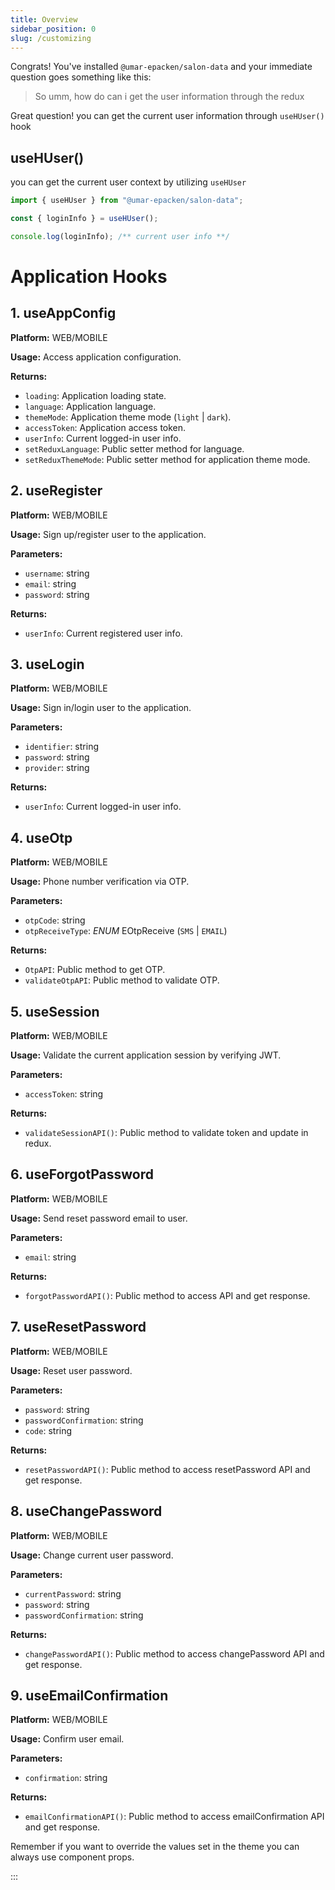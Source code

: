 ```yaml
---
title: Overview
sidebar_position: 0
slug: /customizing
---
```


Congrats! You've installed `@umar-epacken/salon-data` and your immediate question
goes something like this:

> So umm, how do can i get the user information through the redux

Great question! you can get the current user information through `useHUser()` hook

## useHUser()

you can get the current user context by utilizing `useHUser`

```jsx
import { useHUser } from "@umar-epacken/salon-data";

const { loginInfo } = useHUser();

console.log(loginInfo); /** current user info **/
```

# Application Hooks

## 1. useAppConfig

**Platform:** WEB/MOBILE

**Usage:** Access application configuration.

**Returns:**

- `loading`: Application loading state.
- `language`: Application language.
- `themeMode`: Application theme mode (`light` | `dark`).
- `accessToken`: Application access token.
- `userInfo`: Current logged-in user info.
- `setReduxLanguage`: Public setter method for language.
- `setReduxThemeMode`: Public setter method for application theme mode.

## 2. useRegister

**Platform:** WEB/MOBILE

**Usage:** Sign up/register user to the application.

**Parameters:**

- `username`: string
- `email`: string
- `password`: string

**Returns:**

- `userInfo`: Current registered user info.

## 3. useLogin

**Platform:** WEB/MOBILE

**Usage:** Sign in/login user to the application.

**Parameters:**

- `identifier`: string
- `password`: string
- `provider`: string

**Returns:**

- `userInfo`: Current logged-in user info.

## 4. useOtp

**Platform:** WEB/MOBILE

**Usage:** Phone number verification via OTP.

**Parameters:**

- `otpCode`: string
- `otpReceiveType`: _ENUM_ EOtpReceive (`SMS` | `EMAIL`)

**Returns:**

- `OtpAPI`: Public method to get OTP.
- `validateOtpAPI`: Public method to validate OTP.

## 5. useSession

**Platform:** WEB/MOBILE

**Usage:** Validate the current application session by verifying JWT.

**Parameters:**

- `accessToken`: string

**Returns:**

- `validateSessionAPI()`: Public method to validate token and update in redux.

## 6. useForgotPassword

**Platform:** WEB/MOBILE

**Usage:** Send reset password email to user.

**Parameters:**

- `email`: string

**Returns:**

- `forgotPasswordAPI()`: Public method to access API and get response.

## 7. useResetPassword

**Platform:** WEB/MOBILE

**Usage:** Reset user password.

**Parameters:**

- `password`: string
- `passwordConfirmation`: string
- `code`: string

**Returns:**

- `resetPasswordAPI()`: Public method to access resetPassword API and get response.

## 8. useChangePassword

**Platform:** WEB/MOBILE

**Usage:** Change current user password.

**Parameters:**

- `currentPassword`: string
- `password`: string
- `passwordConfirmation`: string

**Returns:**

- `changePasswordAPI()`: Public method to access changePassword API and get response.

## 9. useEmailConfirmation

**Platform:** WEB/MOBILE

**Usage:** Confirm user email.

**Parameters:**

- `confirmation`: string

**Returns:**

- `emailConfirmationAPI()`: Public method to access emailConfirmation API and get response.

Remember if you want to override the values set in the theme you can always use component props.

:::
